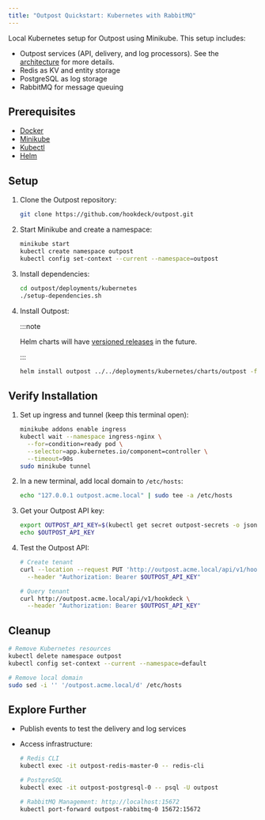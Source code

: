 ```yaml
---
title: "Outpost Quickstart: Kubernetes with RabbitMQ"
---
```


Local Kubernetes setup for Outpost using Minikube. This setup includes:

- Outpost services (API, delivery, and log processors). See the [architecture](/docs/concepts#architecture) for more details.
- Redis as KV and entity storage
- PostgreSQL as log storage
- RabbitMQ for message queuing

## Prerequisites

- [Docker](https://docs.docker.com/engine/install/)
- [Minikube](https://minikube.sigs.k8s.io/docs/start)
- [Kubectl](https://kubernetes.io/docs/tasks/tools/)
- [Helm](https://helm.sh/docs/intro/install/)

## Setup

1. Clone the Outpost repository:

   ```sh
   git clone https://github.com/hookdeck/outpost.git
   ```

2. Start Minikube and create a namespace:

   ```sh
   minikube start
   kubectl create namespace outpost
   kubectl config set-context --current --namespace=outpost
   ```

3. Install dependencies:

   ```sh
   cd outpost/deployments/kubernetes
   ./setup-dependencies.sh
   ```

4. Install Outpost:

   :::note

   Helm charts will have [versioned releases](https://github.com/hookdeck/outpost/issues/257) in the future.

   :::

   ```sh
   helm install outpost ../../deployments/kubernetes/charts/outpost -f values.yaml
   ```

## Verify Installation

1. Set up ingress and tunnel (keep this terminal open):

   ```sh
   minikube addons enable ingress
   kubectl wait --namespace ingress-nginx \
     --for=condition=ready pod \
     --selector=app.kubernetes.io/component=controller \
     --timeout=90s
   sudo minikube tunnel
   ```

2. In a new terminal, add local domain to `/etc/hosts`:

   ```sh
   echo "127.0.0.1 outpost.acme.local" | sudo tee -a /etc/hosts
   ```

3. Get your Outpost API key:

   ```sh
   export OUTPOST_API_KEY=$(kubectl get secret outpost-secrets -o jsonpath='{.data.API_KEY}' | base64 -d)
   echo $OUTPOST_API_KEY
   ```

4. Test the Outpost API:

   ```sh
   # Create tenant
   curl --location --request PUT 'http://outpost.acme.local/api/v1/hookdeck' \
     --header "Authorization: Bearer $OUTPOST_API_KEY"

   # Query tenant
   curl http://outpost.acme.local/api/v1/hookdeck \
     --header "Authorization: Bearer $OUTPOST_API_KEY"
   ```

## Cleanup

```sh
# Remove Kubernetes resources
kubectl delete namespace outpost
kubectl config set-context --current --namespace=default

# Remove local domain
sudo sed -i '' '/outpost.acme.local/d' /etc/hosts
```

## Explore Further

- Publish events to test the delivery and log services
- Access infrastructure:

  ```sh
  # Redis CLI
  kubectl exec -it outpost-redis-master-0 -- redis-cli

  # PostgreSQL
  kubectl exec -it outpost-postgresql-0 -- psql -U outpost

  # RabbitMQ Management: http://localhost:15672
  kubectl port-forward outpost-rabbitmq-0 15672:15672
  ```
